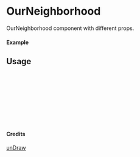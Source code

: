 
<Meta of={OurNeighborhood} title="unDraw/OurNeighborhood" />

# OurNeighborhood

OurNeighborhood component with different props.

#### Example

<Canvas of={OurNeighborhood.Primary} />

## Usage

```ts
import { OurNeighborhood } from "yadl-ui";

const Example = () => {
  return (
      <OurNeighborhood />
  );
};

export default Example;
```

#### Credits
[unDraw](https://undraw.co/illustrations)
